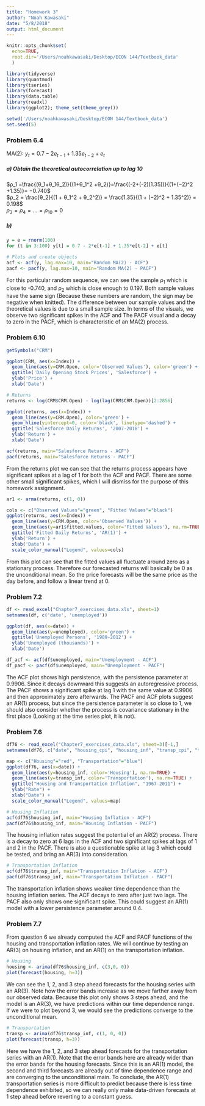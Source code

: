 ```yaml
---
title: "Homework 3"
author: "Noah Kawasaki"
date: "5/8/2018"
output: html_document
---
```


```r
knitr::opts_chunk$set(
  echo=TRUE,
  root.dir='/Users/noahkawasaki/Desktop/ECON 144/Textbook_data'
  )
```


```r
library(tidyverse)
library(quantmod)
library(tseries)
library(forecast)
library(data.table)
library(readxl)
library(ggplot2); theme_set(theme_grey())

setwd('/Users/noahkawasaki/Desktop/ECON 144/Textbook_data')
set.seed(5)
```


### Problem 6.4
MA(2): $y_t = 0.7 - 2e_{t-1} + 1.35e_{t-2} + e_t$

##### a) Obtain the theoretical autocorrelation up to lag 10
$ρ_1 =\frac{(θ_1+θ_1θ_2)}{(1+θ_1^2 +θ_2)}=\frac{(-2+(-2)(1.35))}{(1+(−2)^2 +1.35)}= −0.740$  
$ρ_2 = \frac{θ_2}{(1 + θ_1^2 + θ_2^2)} = \frac{1.35}{(1 + (−2)^2 + 1.35^2)} = 0.198$  
$ρ_3 = ρ_4 =...=ρ_{10} =0$  

##### b) 
```r
y = e = rnorm(100)
for (t in 3:100) y[t] = 0.7 - 2*e[t-1] + 1.35*e[t-2] + e[t]

# Plots and create objects
acf <- acf(y, lag.max=10, main="Random MA(2) - ACF")
pacf <- pacf(y, lag.max=10, main="Random MA(2) - PACF")
```

For this particular random sequence, we can see the sample ρ~1~ which is close to -0.740, and ρ~2~ which is close enough to 0.197. Both sample values have the same sign (Because these numbers are random, the sign may be negative when knitted). The difference between our sample values and the theoretical values is due to a small sample size. In terms of the visuals, we observe two significant spikes in the ACF and The PACF visual and a decay to zero in the PACF, which is characteristic of an MA(2) process.


### Problem 6.10
```r
getSymbols("CRM")

ggplot(CRM, aes(x=Index)) +
  geom_line(aes(y=CRM.Open, color='Observed Values'), color='green') +
  ggtitle('Daily Opening Stock Prices', 'Salesforce') +
  ylab('Price') +
  xlab('Date')
```


```r
# Returns
returns <- log(CRM$CRM.Open) - log(lag(CRM$CRM.Open))[2:2856]

ggplot(returns, aes(x=Index)) +
  geom_line(aes(y=CRM.Open), color='green') +
  geom_hline(yintercept=0, color='black', linetype='dashed') +
  ggtitle('Salesforce Daily Returns', '2007-2018') +
  ylab('Return') +
  xlab('Date')

acf(returns, main="Salesforce Returns - ACF")
pacf(returns, main="Salesforce Returns - PACF")
```

From the returns plot we can see that the returns process appears have significant spikes at a lag of 1 for both the ACF and PACF. There are some other small significant spikes, which I will dismiss for the purpose of this homework assignment.


```r
ar1 <- arma(returns, c(1, 0))

cols <- c("Observed Values"="green", "Fitted Values"="black")
ggplot(returns, aes(x=Index)) +
  geom_line(aes(y=CRM.Open, color='Observed Values')) +
  geom_line(aes(y=ar1$fitted.values, color='Fitted Values'), na.rm=TRUE) +
  ggtitle('Fitted Daily Returns', 'AR(1)') +
  ylab('Return') +
  xlab('Date') +
  scale_color_manual("Legend", values=cols)
```

From this plot can see that the fitted values all fluctuate around zero as a stationary process. Therefore our forecasted returns will basically be 0 as the unconditional mean. So the price forecasts will be the same price as the day before, and follow a linear trend at 0.


### Problem 7.2
```r
df <- read_excel("Chapter7_exercises_data.xls", sheet=1)
setnames(df, c('date', 'unemployed'))

ggplot(df, aes(x=date)) +
  geom_line(aes(y=unemployed), color='green') +
  ggtitle('Unemployed Persons', '1989-2012') +
  ylab('Unemployed (thousands)') +
  xlab('Date')

df_acf <- acf(df$unemployed, main="Unemployment - ACF")
df_pacf <- pacf(df$unemployed, main="Unemployment - PACF")         
```

The ACF plot shows high persistence, with the persistence parameter at 0.9906. Since it decays downward this suggests an autoregressive process. The PACF shows a significant spike at lag 1 with the same value at 0.9906 and then approximately zero afterwards. The PACF and ACF plots suggest an AR(1) process, but since the persistence parameter is so close to 1, we should also consider whether the process is covariance stationary in the first place (Looking at the time series plot, it is not). 


### Problem 7.6
```r
df76 <- read_excel("Chapter7_exercises_data.xls", sheet=3)[-1,]
setnames(df76, c("date", "housing_cpi", "housing_inf", "transp_cpi", "transp_inf"))

map <- c("Housing"="red", "Transportation"="blue")
ggplot(df76, aes(x=date)) +
  geom_line(aes(y=housing_inf, color='Housing'), na.rm=TRUE) +
  geom_line(aes(y=transp_inf, color='Transportation'), na.rm=TRUE) +
  ggtitle("Housing and Transportation Inflation", "1967-2011") +
  ylab("Rate") +
  xlab("Date") +
  scale_color_manual("Legend", values=map)
```


```r
# Housing Inflation
acf(df76$housing_inf, main="Housing Inflation - ACF")         
pacf(df76$housing_inf, main="Housing Inflation - PACF")  
```

The housing inflation rates suggest the potential of an AR(2) process. There is a decay to zero at 6 lags in the ACF and two significant spikes at lags of 1 and 2 in the PACF. There is also a questionable spike at lag 3 which could be tested, and bring an AR(3) into consideration.


```r
# Transportation Inflation
acf(df76$transp_inf, main="Transportation Inflation - ACF")         
pacf(df76$transp_inf, main="Transportation Inflation - PACF") 
```

The transportation inflation shows weaker time dependence than the housing inflation series. The ACF decays to zero after just two lags. The PACF also only shows one significant spike. This could suggest an AR(1) model with a lower persistence parameter around 0.4.
         
        
### Problem 7.7
From question 6 we already computed the ACF and PACF functions of the housing and transportation inflation rates. We will continue by testing an AR(3) on housing inflation, and an AR(1) on the transportation inflation. 
```r
# Housing 
housing <- arima(df76$housing_inf, c(3,0, 0))
plot(forecast(housing, h=3))
```

We can see the 1, 2, and 3 step ahead forecasts for the housing series with an AR(3). Note how the error bands increase as we move farther away from our observed data. Because this plot only shows 3 steps ahead, and the model is an AR(3), we have predictions within our time dependence range. If we were to plot beyond 3, we would see the predictions converge to the unconditional mean.


```r
# Transportation
transp <- arima(df76$transp_inf, c(1, 0, 0))
plot(forecast(transp, h=3))
```

Here we have the 1, 2, and 3 step ahead forecasts for the transportation series with an AR(1). Note that the error bands here are already wider than the error bands for the housing forecasts. Since this is an AR(1) model, the second and third forecasts are already out of time dependence range and are converging to the unconditional main. To conclude, the AR(1) transportation series is more difficult to predict because there is less time dependence exhibited, so we can really only make data-driven forecasts at 1 step ahead before reverting to a constant guess.

